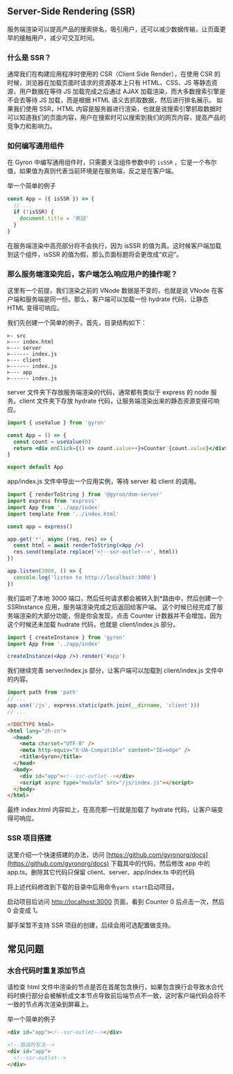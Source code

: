 ## Server-Side Rendering (SSR)

服务端渲染可以提高产品的搜索排名，吸引用户，还可以减少数据传输，让页面更早的接触用户，减少可交互时间。

### 什么是 SSR？

通常我们在构建应用程序时使用的 CSR（Client Side Render），在使用 CSR 的时候，浏览器在加载页面时请求的资源基本上只有 HTML、CSS、JS 等静态资源，用户数据在等待 JS 加载完成之后通过 AJAX 加载渲染，而大多数搜索引擎是不会去等待 JS 加载，而是根据 HTML 语义去抓取数据，然后进行排名展示。
如果我们使用 SSR，HTML 内容是服务器进行渲染，也就是说搜索引擎抓取数据时可以知道我们的页面内容，用户在搜索时可以搜索到我们的网页内容，提高产品的竞争力和影响力。

### 如何编写通用组件

在 Gyron 中编写通用组件时，只需要关注组件参数中的 `isSSR` ，它是一个布尔值，如果值为真则代表当前环境是在服务端，反之是在客户端。

举一个简单的例子

```jsx line=4
const App = ({ isSSR }) => {
  // ...
  if (!isSSR) {
    document.title = '欢迎'
  }
}
```

在服务端渲染中高亮部分将不会执行，因为 isSSR 的值为真。这时候客户端加载到这个组件，isSSR 的值为假，那么页面标题将会更改成“欢迎”。

### 那么服务端渲染完后，客户端怎么响应用户的操作呢？

这里有一个前提，我们渲染之前的 VNode 数据是不变的，也就是说 VNode 在客户端和服务端是同一份。那么，客户端可以加载一份 hydrate 代码，让静态 HTML 变得可响应。

我们先创建一个简单的例子。首先，目录结构如下：

```
⊢- src
⊢--- index.html
⊢--- server
⊢------ index.js
⊢--- client
⊢------ index.js
⊢--- app
⊢------ index.js
```

server 文件夹下存放服务端渲染的代码，通常都有类似于 express 的 node 服务。client 文件夹下存放 hydrate 代码，让服务端渲染出来的静态资源变得可响应。

```jsx filename=app/index.js
import { useValue } from 'gyron'

const App = () => {
  const count = useValue(0)
  return <div onClick={() => count.value++}>Counter {count.value}</div>
}

export default App
```

app/index.js 文件中导出一个应用实例，等待 server 和 client 的调用。

```jsx filename=server/index.js
import { renderToString } from '@gyron/dom-server'
import express from 'express'
import App from '../app/index'
import template from '../index.html'

const app = express()

app.get('*', async (req, res) => {
  const html = await renderToString(<App />)
  res.send(template.replace('<!--ssr-outlet-->', html))
})

app.listen(3000, () => {
  console.log('listen to http://localhost:3000')
})
```

我们监听了本地 3000 端口，然后任何请求都会被转入到\*路由中，然后创建一个 SSRInstance 应用，服务端渲染完成之后返回给客户端。
这个时候已经完成了服务端渲染的大部分功能，但是你会发现，点击 Counter 计数器并不会增加，因为这个时候还未加载 hudrate 代码，也就是 client/index.js 部分。

```jsx filename=client/index.js
import { createInstance } from 'gyron'
import App from '../app/index'

createInstance(<App />).render('#app')
```

我们继续完善 server/index.js 部分，让客户端可以加载到 client/index.js 文件中的内容。

```jsx filename=server/index.js
import path from 'path'
// ...
app.use('/js', express.static(path.join(__dirname, 'client')))
// ...
```

```html filename=index.html line=10
<!DOCTYPE html>
<html lang="zh-cn">
  <head>
    <meta charset="UTF-8" />
    <meta http-equiv="X-UA-Compatible" content="IE=edge" />
    <title>Gyron</title>
  </head>
  <body>
    <div id="app"><!--ssr-outlet--></div>
    <script async type="module" src="/js/index.js"></script>
  </body>
</html>
```

最终 index.html 内容如上，在高亮那一行就是加载了 hydrate 代码，让客户端变得可响应。

### SSR 项目搭建

这里介绍一个快速搭建的办法，访问 [https://github.com/gyronorg/docs](https://github.com/gyronorg/docs) 下载其中的代码，然后修改 app 中的 app.ts。删除其它代码只保留 client、server、app/index.ts 中的代码

将上述代码修改到下载的目录中后用命令`yarn start`启动项目。

启动项目后访问 [http://localhost:3000](http://localhost:3000) 页面，看到 Counter 0 后点击一次，然后 0 会变成 1。

脚手架暂不支持 SSR 项目的创建，后续会用可选配置做支持。

## 常见问题

### 水合代码时重复添加节点

请检查 html 文件中渲染的节点是否在首尾包含换行，如果包含换行会导致水合代码时换行部分会被解析成文本节点导致前后端节点不一致，这时客户端代码会将不一致的节点再次渲染到屏幕上。

举一个简单的例子

```html
<div id="app"><!--ssr-outlet--></div>

<!--错误的写法-->
<div id="app">
  <!--ssr-outlet-->
</div>
```
